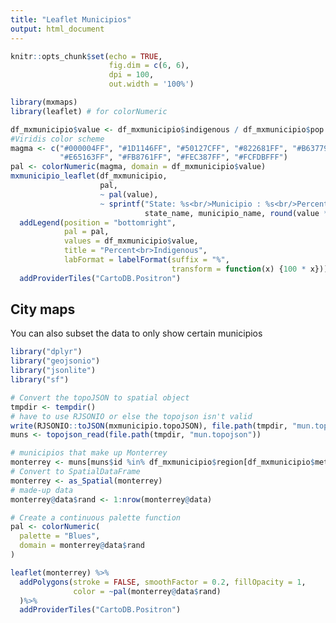 ```yaml
---
title: "Leaflet Municipios"
output: html_document
---
```


```r
knitr::opts_chunk$set(echo = TRUE, 
                      fig.dim = c(6, 6), 
                      dpi = 100, 
                      out.width = '100%')
```

```r
library(mxmaps)
library(leaflet) # for colorNumeric

df_mxmunicipio$value <- df_mxmunicipio$indigenous / df_mxmunicipio$pop
#Viridis color scheme
magma <- c("#000004FF", "#1D1146FF", "#50127CFF", "#822681FF", "#B63779FF", 
           "#E65163FF", "#FB8761FF", "#FEC387FF", "#FCFDBFFF")
pal <- colorNumeric(magma, domain = df_mxmunicipio$value)
mxmunicipio_leaflet(df_mxmunicipio,
                    pal,
                    ~ pal(value),
                    ~ sprintf("State: %s<br/>Municipio : %s<br/>Percent Indigenous: %s%%",
                              state_name, municipio_name, round(value * 100, 1))) %>%
  addLegend(position = "bottomright", 
            pal = pal, 
            values = df_mxmunicipio$value,
            title = "Percent<br>Indigenous",
            labFormat = labelFormat(suffix = "%",
                                    transform = function(x) {100 * x})) %>%
  addProviderTiles("CartoDB.Positron")
```

## City maps

You can also subset the data to only show certain municipios


```r
library("dplyr")
library("geojsonio")
library("jsonlite")
library("sf")

# Convert the topoJSON to spatial object
tmpdir <- tempdir()
# have to use RJSONIO or else the topojson isn't valid
write(RJSONIO::toJSON(mxmunicipio.topoJSON), file.path(tmpdir, "mun.topojson"))
muns <- topojson_read(file.path(tmpdir, "mun.topojson"))

# municipios that make up Monterrey
monterrey <- muns[muns$id %in% df_mxmunicipio$region[df_mxmunicipio$metro_area == "Monterrey"],]
# Convert to SpatialDataFrame
monterrey <- as_Spatial(monterrey)
# made-up data
monterrey@data$rand <- 1:nrow(monterrey@data)

# Create a continuous palette function
pal <- colorNumeric(
  palette = "Blues",
  domain = monterrey@data$rand
)

leaflet(monterrey) %>%
  addPolygons(stroke = FALSE, smoothFactor = 0.2, fillOpacity = 1,
              color = ~pal(monterrey@data$rand)
  )%>%
  addProviderTiles("CartoDB.Positron")
```
